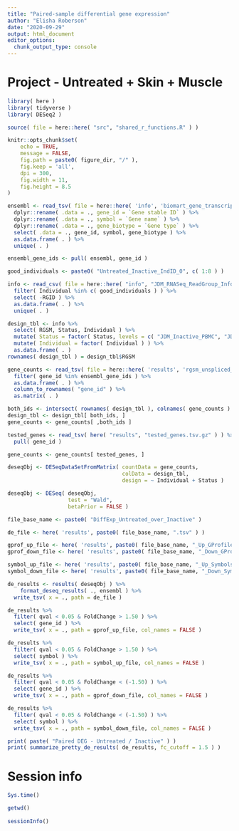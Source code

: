 ```yaml
---
title: "Paired-sample differential gene expression"
author: "Elisha Roberson"
date: "2020-09-29"
output: html_document
editor_options: 
  chunk_output_type: console
---
```


# Project - Untreated + Skin + Muscle

```r
library( here )
library( tidyverse )
library( DESeq2 )
```

```r
source( file = here::here( "src", "shared_r_functions.R" ) )
```

```r
knitr::opts_chunk$set(
	echo = TRUE,
	message = FALSE,
	fig.path = paste0( figure_dir, "/" ),
	fig.keep = 'all',
	dpi = 300,
	fig.width = 11,
	fig.height = 8.5
)
```

```r
ensembl <- read_tsv( file = here::here( 'info', 'biomart_gene_transcript_map.txt.gz' ), col_names = TRUE ) %>%
  dplyr::rename( .data = ., gene_id = `Gene stable ID` ) %>%
  dplyr::rename( .data = ., symbol = `Gene name` ) %>%
  dplyr::rename( .data = ., gene_biotype = `Gene type` ) %>%
  select( .data = ., gene_id, symbol, gene_biotype ) %>%
  as.data.frame( . ) %>%
  unique( . )

ensembl_gene_ids <- pull( ensembl, gene_id )
```

```r
good_individuals <- paste0( "Untreated_Inactive_IndID_0", c( 1:8 ) )

info <- read_csv( file = here::here( "info", "JDM_RNASeq_ReadGroup_Info.csv" ) ) %>%
  filter( Individual %in% c( good_individuals ) ) %>%
  select( -RGID ) %>%
  as.data.frame( . ) %>%
  unique( . )
```

```r
design_tbl <- info %>%
  select( RGSM, Status, Individual ) %>%
  mutate( Status = factor( Status, levels = c( "JDM_Inactive_PBMC", "JDM_Untreated_PBMC" ) ) ) %>%
  mutate( Individual = factor( Individual ) ) %>%
  as.data.frame( . )
rownames( design_tbl ) = design_tbl$RGSM
```

```r
gene_counts <- read_tsv( file = here::here( 'results', 'rgsm_unspliced_featurecounts.tsv.gz' ), col_types = cols( .default = col_integer(), gene_id = col_character() ) ) %>%
  filter( gene_id %in% ensembl_gene_ids ) %>%
  as.data.frame( . ) %>%
  column_to_rownames( "gene_id" ) %>%
  as.matrix( . )

both_ids <- intersect( rownames( design_tbl ), colnames( gene_counts ) )
design_tbl <- design_tbl[ both_ids, ]
gene_counts <- gene_counts[ ,both_ids ]
```

```r
tested_genes <- read_tsv( here( "results", "tested_genes.tsv.gz" ) ) %>%
  pull( gene_id )

gene_counts <- gene_counts[ tested_genes, ]
```

```r
deseqObj <- DESeqDataSetFromMatrix( countData = gene_counts, 
                                    colData = design_tbl, 
                                    design = ~ Individual + Status )

deseqObj <- DESeq( deseqObj, 
                   test = "Wald", 
                   betaPrior = FALSE )
```

```r
file_base_name <- paste0( "DiffExp_Untreated_over_Inactive" )

de_file <- here( 'results', paste0( file_base_name, ".tsv" ) )

gprof_up_file <- here( 'results', paste0( file_base_name, "_Up_GProfile.tsv" ) )
gprof_down_file <- here( 'results', paste0( file_base_name, "_Down_GProfile.tsv" ) )

symbol_up_file <- here( 'results', paste0( file_base_name, "_Up_Symbols.tsv" ) )
symbol_down_file <- here( 'results', paste0( file_base_name, "_Down_Symbols.tsv" ) )

de_results <- results( deseqObj ) %>%
	format_deseq_results( ., ensembl ) %>%
  write_tsv( x = ., path = de_file )

de_results %>%
  filter( qval < 0.05 & FoldChange > 1.50 ) %>%
  select( gene_id ) %>%
  write_tsv( x = ., path = gprof_up_file, col_names = FALSE )

de_results %>%
  filter( qval < 0.05 & FoldChange > 1.50 ) %>%
  select( symbol ) %>%
  write_tsv( x = ., path = symbol_up_file, col_names = FALSE )

de_results %>%
  filter( qval < 0.05 & FoldChange < (-1.50) ) %>%
  select( gene_id ) %>%
  write_tsv( x = ., path = gprof_down_file, col_names = FALSE )

de_results %>%
  filter( qval < 0.05 & FoldChange < (-1.50) ) %>%
  select( symbol ) %>%
  write_tsv( x = ., path = symbol_down_file, col_names = FALSE )

print( paste( "Paired DEG - Untreated / Inactive" ) )
print( summarize_pretty_de_results( de_results, fc_cutoff = 1.5 ) )
```

# Session info
```r
Sys.time()

getwd()
  
sessionInfo()
```

